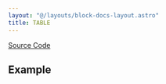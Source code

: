```yaml
---
layout: "@/layouts/block-docs-layout.astro"
title: TABLE
---
```



<PythonDocsDisplay docstring={docstring} />

[Source Code](https://github.com/flojoy-ai/blocks/blob/main/blocks/VISUALIZERS/PLOTLY/TABLE/TABLE.py)

## Example
